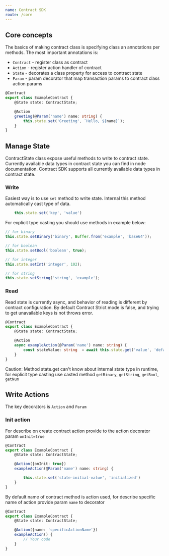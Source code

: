 ```yaml
---
name: Contract SDK
route: /core
---
```


## Core concepts

The basics of making contract class is specifying class an annotations per methods.
The most important annotations is:

* `Contract` - register class as contract
* `Action` - register action handler of contract
* `State` - decorates a class property for access to contract state
* `Param` - param decorator that map transaction params to contract class action params

```ts
@Contract
export class ExampleContract {
    @State state: ContractState;

    @Action
    greeting(@Param('name') name: string) {
        this.state.set('Greeting', `Hello, ${name}`);
    }
}
```

## Manage State

ContractState class expose useful methods to write to contract state. Currently available data types in contract state you can find in node documentation.
Contract SDK supports all currently available data types in contract state.


### Write

Easiest way is to use `set` method to write state. Internal this method automatically cast type of data.

```ts
    this.state.set('key', 'value')
```

For explicit type casting you should use methods in example below:


```ts
// for binary
this.state.setBinary('binary', Buffer.from('example', 'base64'));

// for boolean
this.state.setBool('boolean', true);

// for integer
this.state.setInt('integer', 102);

// for string
this.state.setString('string', 'example');
```



### Read

Read state is currently async, and behavior of reading is different by contract configuration.
By default Contract Strict mode is false, and trying to get unavailable keys is not throws error.


```ts
@Contract
export class ExampleContract {
    @State state: ContractState;

    @Action
    async exampleAction(@Param('name') name: string) {
        const stateValue: string  = await this.state.get('value', 'default-value');
    }
}
```

Caution: Method state.get can't know about internal state type in runtime, for explicit type casting use casted method
`getBinary`, `getString`, `getBool`, `getNum`



## Write Actions

The key decorators is `Action` and `Param`

### Init action

For describe on create contract action provide to the action decorator param `onInit=true`

```ts
@Contract
export class ExampleContract {
    @State state: ContractState;

    @Action({onInit: true})
    exampleAction(@Param('name') name: string) {

        this.state.set('state-initial-value', 'initialized')
    }
}
```

By default name of contract method is action used, for describe specific name of action provide param `name` to decorator

```ts
@Contract
export class ExampleContract {
    @State state: ContractState;

    @Action({name: 'specificActionName'})
    exampleAction() {
        // Your code
    }
}
```